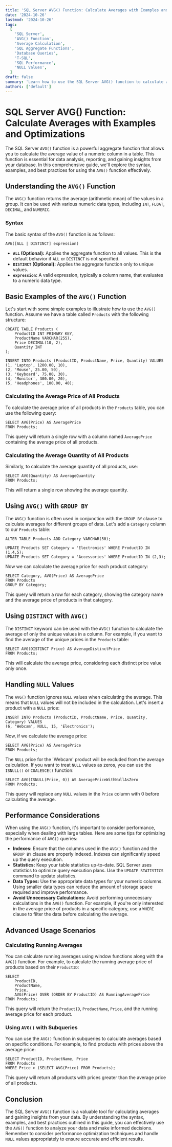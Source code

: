 ```yaml
---
title: 'SQL Server AVG() Function: Calculate Averages with Examples and Optimizations'
date: '2024-10-26'
lastmod: '2024-10-26'
tags:
  [
    'SQL Server',
    'AVG() Function',
    'Average Calculation',
    'SQL Aggregate Functions',
    'Database Queries',
    'T-SQL',
    'SQL Performance',
    'NULL Values',
  ]
draft: false
summary: 'Learn how to use the SQL Server AVG() function to calculate averages efficiently. This comprehensive guide covers syntax, examples, handling NULL values, and performance optimization tips for database queries.'
authors: ['default']
---
```


# SQL Server AVG() Function: Calculate Averages with Examples and Optimizations

The SQL Server `AVG()` function is a powerful aggregate function that allows you to calculate the average value of a numeric column in a table. This function is essential for data analysis, reporting, and gaining insights from your database. In this comprehensive guide, we'll explore the syntax, examples, and best practices for using the `AVG()` function effectively.

## Understanding the `AVG()` Function

The `AVG()` function returns the average (arithmetic mean) of the values in a group. It can be used with various numeric data types, including `INT`, `FLOAT`, `DECIMAL`, and `NUMERIC`.

### Syntax

The basic syntax of the `AVG()` function is as follows:

```plaintext
AVG([ALL | DISTINCT] expression)
```

- **`ALL` (Optional):** Applies the aggregate function to all values. This is the default behavior if `ALL` or `DISTINCT` is not specified.
- **`DISTINCT` (Optional):** Applies the aggregate function only to unique values.
- **`expression`:** A valid expression, typically a column name, that evaluates to a numeric data type.

## Basic Examples of the `AVG()` Function

Let's start with some simple examples to illustrate how to use the `AVG()` function. Assume we have a table called `Products` with the following structure:

```plaintext
CREATE TABLE Products (
    ProductID INT PRIMARY KEY,
    ProductName VARCHAR(255),
    Price DECIMAL(10, 2),
    Quantity INT
);

INSERT INTO Products (ProductID, ProductName, Price, Quantity) VALUES
(1, 'Laptop', 1200.00, 10),
(2, 'Mouse', 25.00, 50),
(3, 'Keyboard', 75.00, 30),
(4, 'Monitor', 300.00, 20),
(5, 'Headphones', 100.00, 40);
```

### Calculating the Average Price of All Products

To calculate the average price of all products in the `Products` table, you can use the following query:

```plaintext
SELECT AVG(Price) AS AveragePrice
FROM Products;
```

This query will return a single row with a column named `AveragePrice` containing the average price of all products.

### Calculating the Average Quantity of All Products

Similarly, to calculate the average quantity of all products, use:

```plaintext
SELECT AVG(Quantity) AS AverageQuantity
FROM Products;
```

This will return a single row showing the average quantity.

## Using `AVG()` with `GROUP BY`

The `AVG()` function is often used in conjunction with the `GROUP BY` clause to calculate averages for different groups of data. Let's add a `Category` column to our `Products` table:

```plaintext
ALTER TABLE Products ADD Category VARCHAR(50);

UPDATE Products SET Category = 'Electronics' WHERE ProductID IN (1,4,5);
UPDATE Products SET Category = 'Accessories' WHERE ProductID IN (2,3);
```

Now we can calculate the average price for each product category:

```plaintext
SELECT Category, AVG(Price) AS AveragePrice
FROM Products
GROUP BY Category;
```

This query will return a row for each category, showing the category name and the average price of products in that category.

## Using `DISTINCT` with `AVG()`

The `DISTINCT` keyword can be used with the `AVG()` function to calculate the average of only the unique values in a column. For example, if you want to find the average of the unique prices in the `Products` table:

```plaintext
SELECT AVG(DISTINCT Price) AS AverageDistinctPrice
FROM Products;
```

This will calculate the average price, considering each distinct price value only once.

## Handling `NULL` Values

The `AVG()` function ignores `NULL` values when calculating the average. This means that `NULL` values will not be included in the calculation. Let's insert a product with a `NULL` price:

```plaintext
INSERT INTO Products (ProductID, ProductName, Price, Quantity, Category) VALUES
(6, 'Webcam', NULL, 15, 'Electronics');
```

Now, if we calculate the average price:

```plaintext
SELECT AVG(Price) AS AveragePrice
FROM Products;
```

The `NULL` price for the 'Webcam' product will be excluded from the average calculation. If you want to treat `NULL` values as zeros, you can use the `ISNULL()` or `COALESCE()` function:

```plaintext
SELECT AVG(ISNULL(Price, 0)) AS AveragePriceWithNullAsZero
FROM Products;
```

This query will replace any `NULL` values in the `Price` column with 0 before calculating the average.

## Performance Considerations

When using the `AVG()` function, it's important to consider performance, especially when dealing with large tables. Here are some tips for optimizing the performance of `AVG()` queries:

- **Indexes:** Ensure that the columns used in the `AVG()` function and the `GROUP BY` clause are properly indexed. Indexes can significantly speed up the query execution.
- **Statistics:** Keep your table statistics up-to-date. SQL Server uses statistics to optimize query execution plans. Use the `UPDATE STATISTICS` command to update statistics.
- **Data Types:** Use the appropriate data types for your numeric columns. Using smaller data types can reduce the amount of storage space required and improve performance.
- **Avoid Unnecessary Calculations:** Avoid performing unnecessary calculations in the `AVG()` function. For example, if you're only interested in the average price of products in a specific category, use a `WHERE` clause to filter the data before calculating the average.

## Advanced Usage Scenarios

### Calculating Running Averages

You can calculate running averages using window functions along with the `AVG()` function. For example, to calculate the running average price of products based on their `ProductID`:

```plaintext
SELECT
    ProductID,
    ProductName,
    Price,
    AVG(Price) OVER (ORDER BY ProductID) AS RunningAveragePrice
FROM Products;
```

This query will return the `ProductID`, `ProductName`, `Price`, and the running average price for each product.

### Using `AVG()` with Subqueries

You can use the `AVG()` function in subqueries to calculate averages based on specific conditions. For example, to find products with prices above the average price:

```plaintext
SELECT ProductID, ProductName, Price
FROM Products
WHERE Price > (SELECT AVG(Price) FROM Products);
```

This query will return all products with prices greater than the average price of all products.

## Conclusion

The SQL Server `AVG()` function is a valuable tool for calculating averages and gaining insights from your data. By understanding the syntax, examples, and best practices outlined in this guide, you can effectively use the `AVG()` function to analyze your data and make informed decisions. Remember to consider performance optimization techniques and handle `NULL` values appropriately to ensure accurate and efficient results.
